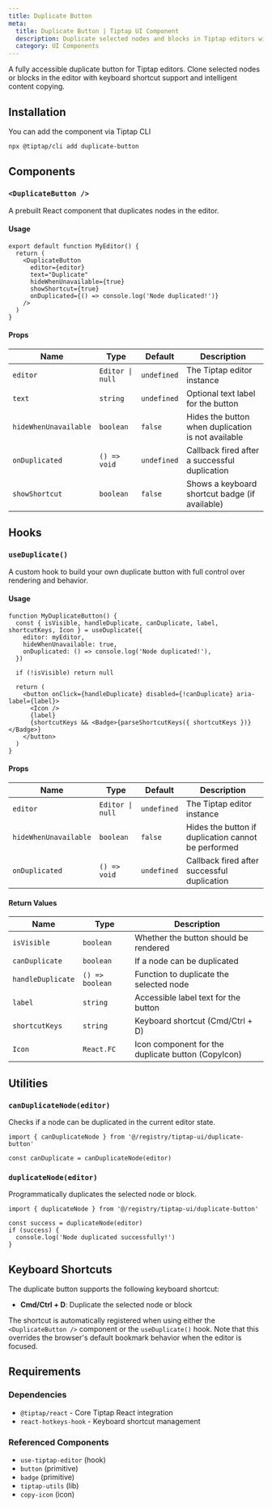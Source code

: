 ```yaml
---
title: Duplicate Button
meta:
  title: Duplicate Button | Tiptap UI Component
  description: Duplicate selected nodes and blocks in Tiptap editors with intelligent node detection, keyboard shortcuts, and accessibility support.
  category: UI Components
---
```



A fully accessible duplicate button for Tiptap editors. Clone selected nodes or blocks in the editor with keyboard shortcut support and intelligent content copying.

<CodeDemo isScrollable src="https://template.tiptap.dev/preview/tiptap-ui/duplicate-button" />

## Installation

You can add the component via Tiptap CLI

```bash
npx @tiptap/cli add duplicate-button
```

## Components

### `<DuplicateButton />`

A prebuilt React component that duplicates nodes in the editor.

#### Usage

```tsx
export default function MyEditor() {
  return (
    <DuplicateButton
      editor={editor}
      text="Duplicate"
      hideWhenUnavailable={true}
      showShortcut={true}
      onDuplicated={() => console.log('Node duplicated!')}
    />
  )
}
```

#### Props

| Name                  | Type             | Default     | Description                                        |
| --------------------- | ---------------- | ----------- | -------------------------------------------------- |
| `editor`              | `Editor \| null` | `undefined` | The Tiptap editor instance                         |
| `text`                | `string`         | `undefined` | Optional text label for the button                 |
| `hideWhenUnavailable` | `boolean`        | `false`     | Hides the button when duplication is not available |
| `onDuplicated`        | `() => void`     | `undefined` | Callback fired after a successful duplication      |
| `showShortcut`        | `boolean`        | `false`     | Shows a keyboard shortcut badge (if available)     |

## Hooks

### `useDuplicate()`

A custom hook to build your own duplicate button with full control over rendering and behavior.

#### Usage

```tsx
function MyDuplicateButton() {
  const { isVisible, handleDuplicate, canDuplicate, label, shortcutKeys, Icon } = useDuplicate({
    editor: myEditor,
    hideWhenUnavailable: true,
    onDuplicated: () => console.log('Node duplicated!'),
  })

  if (!isVisible) return null

  return (
    <button onClick={handleDuplicate} disabled={!canDuplicate} aria-label={label}>
      <Icon />
      {label}
      {shortcutKeys && <Badge>{parseShortcutKeys({ shortcutKeys })}</Badge>}
    </button>
  )
}
```

#### Props

| Name                  | Type             | Default     | Description                                         |
| --------------------- | ---------------- | ----------- | --------------------------------------------------- |
| `editor`              | `Editor \| null` | `undefined` | The Tiptap editor instance                          |
| `hideWhenUnavailable` | `boolean`        | `false`     | Hides the button if duplication cannot be performed |
| `onDuplicated`        | `() => void`     | `undefined` | Callback fired after successful duplication         |

#### Return Values

| Name              | Type            | Description                                        |
| ----------------- | --------------- | -------------------------------------------------- |
| `isVisible`       | `boolean`       | Whether the button should be rendered              |
| `canDuplicate`    | `boolean`       | If a node can be duplicated                        |
| `handleDuplicate` | `() => boolean` | Function to duplicate the selected node            |
| `label`           | `string`        | Accessible label text for the button               |
| `shortcutKeys`    | `string`        | Keyboard shortcut (Cmd/Ctrl + D)                   |
| `Icon`            | `React.FC`      | Icon component for the duplicate button (CopyIcon) |

## Utilities

### `canDuplicateNode(editor)`

Checks if a node can be duplicated in the current editor state.

```tsx
import { canDuplicateNode } from '@/registry/tiptap-ui/duplicate-button'

const canDuplicate = canDuplicateNode(editor)
```

### `duplicateNode(editor)`

Programmatically duplicates the selected node or block.

```tsx
import { duplicateNode } from '@/registry/tiptap-ui/duplicate-button'

const success = duplicateNode(editor)
if (success) {
  console.log('Node duplicated successfully!')
}
```

## Keyboard Shortcuts

The duplicate button supports the following keyboard shortcut:

- **Cmd/Ctrl + D**: Duplicate the selected node or block

The shortcut is automatically registered when using either the `<DuplicateButton />` component or the `useDuplicate()` hook. Note that this overrides the browser's default bookmark behavior when the editor is focused.

## Requirements

### Dependencies

- `@tiptap/react` - Core Tiptap React integration
- `react-hotkeys-hook` - Keyboard shortcut management

### Referenced Components

- `use-tiptap-editor` (hook)
- `button` (primitive)
- `badge` (primitive)
- `tiptap-utils` (lib)
- `copy-icon` (icon)
